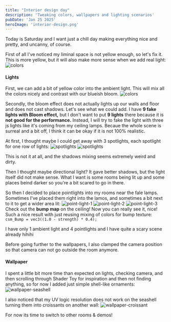 ```yaml
---
title: "Interior design day"
description: 'Tweaking colors, wallpapers and lighting scenarios'
pubDate: 'Jan 25 2025'
heroImage: 'interior-design.png'
---
```


Today is Saturday and I want just a chill day making everything nice and pretty, and uncanny, of course.

First of all I've noticed my liminal space is not yellow enough, so let's fix it.
This is more yellow, but it will also make more sense when we add real light:
![colors](/shaders-research-blog/images/preview-color-1.png)

#### Lights
First, we can add a bit of yellow color into the ambient light. This will mix all the colors nicely and contrast with our blueish bloom.
![colors](/shaders-research-blog/images/preview-color-2.png)

Secondly, the bloom effect does not actually lights up our walls and floor and does not cast shadows. Let's see what we could add. 
I have **9 fake lights with Bloom effect,** but I don't want to put **9 lights** there because it is **not good for the performance.** Instead, I will try to fake the light with three js lights like it's coming from my ceiling lamps.
Becaue the whole scene is surreal and a bit off, I think it can be okay if it is not 100% realistic.

At first, I thought maybe I could get away with 3 spotlights, each spotlight for one row of lights:
![spotlights](/shaders-research-blog/images/spotlights-1.png)
![spotlights](/shaders-research-blog/images/spotlights.png)

This is not it at all, and the shadows mixing seems extremely weird and dirty.

Then I thought maybe directional light? It gave better shadows, but the light itself did not make sense.
What I want is some rooms being lit up and some places beind darker so you're a bit scared to go in there.

So then I decided to place pointlights into my rooms near the fale lamps. Sometimes I've placed them right into the lamos, and sometimes a bit next to it to get a wider area lit:
![point-light-1](/shaders-research-blog/images/point-light-1.png)
![point-light-2](/shaders-research-blog/images/point-light-2.png)
![point-light-3](/shaders-research-blog/images/point-light-3.png)
Check out the **bump map** on the ceiling! Now you can really see it, nice!
Such a nice result with just  reusing mixing of colors for bump texture:
``csm_Bump = vec3((1.0 - strength) * 0.4);``

I have only 1 ambient light and 4 pointlights and I have quite a scary scene already hihihi

Before going further to the wallpapers, I also clamped the camera position so that camera can not go outside the room anymore.

#### Wallpaper
I spent a little bit more time than expected on lights, checking camera, and then scrolling through Shader Toy for inspiration and then not finding anything, so for now I added just simple shell-like ornaments:
![wallpaper-seashell](/shaders-research-blog/images/wallpaper-seashell.png)

I also noticed that my UV logic resolution does not work on the seashell turning them into croissants on another wall:
![wallpaper-croissant](/shaders-research-blog/images/wallpaper-croissant.png)

For now its time to switch to other rooms & demos!
